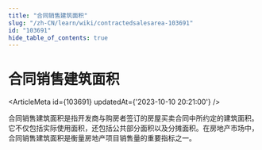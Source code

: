 ```yaml
---
title: "合同销售建筑面积"
slug: "/zh-CN/learn/wiki/contractedsalesarea-103691"
id: "103691"
hide_table_of_contents: true
---
```



<Breadcrumbs current="合同销售建筑面积" />

# 合同销售建筑面积

<ArticleMeta id={103691} updatedAt={'2023-10-10 20:21:00'} />
<div className='border-solid border-b border-t-0 my-4 border-[var(--ifm-color-gray-300)]' />

合同销售建筑面积是指开发商与购房者签订的房屋买卖合同中所约定的建筑面积。它不仅包括实际使用面积，还包括公共部分面积以及分摊面积。在房地产市场中，合同销售建筑面积是衡量房地产项目销售量的重要指标之一。
